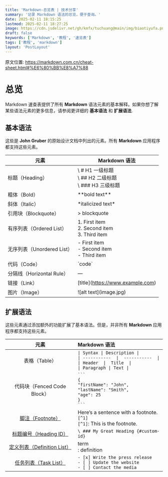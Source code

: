 ```yaml
---
title: 'Markdown-总览表 | 技术分享'
summary: '记录 Markdown 语法的总览，便于查询。'
date: 2025-02-11 18:15:25
lastmod: 2025-02-11 18:27:25
image: https://cdn.jsdelivr.net/gh/kmfx/tuchuang@main/img/biaotiyufa.png
draft: false
keywords: ['Markdown', '教程', '速览表']
tags: ['教程', 'markdown']
layout: 'PostLayout'
---
```


原文位置: https://markdown.com.cn/cheat-sheet.html#%E6%80%BB%E8%A7%88

# 总览

Markdown 速查表提供了所有 **Markdown**
语法元素的基本解释。如果你想了解某些语法元素的更多信息，请参阅更详细的
**基本语法** 和 **扩展语法**.

## 基本语法

这些是 **John Gruber** 的原始设计文档中列出的元素。所有 **Markdown**
应用程序都支持这些元素。

| 元素                       | Markdown 语法                                           |
| -------------------------- | ------------------------------------------------------- |
| 标题（Heading）            | \ # H1 一级标题<br/> \ ## H2 二级标题<br/> \ ### H3 三级标题 |
| 粗体（Bold）               | \*\*bold text\*\*                                       |
| 斜体（Italic）             | \*italicized text\*                                     |
| 引用块（Blockquote）       | \> blockquote                                           |
| 有序列表（Ordered List）   | 1\. First item<br/> 2. Second item<br/> 3. Third item     |
| 无序列表（Unordered List） | \- First item<br/> - Second item<br/> - Third item        |
| 代码（Code）               | \`code\`                                                |
| 分隔线（Horizontal Rule）  | —                                                       |
| 链接（Link）               | \[title\](https://www.example.com)                      |
| 图片（Image）              | \![alt text\](image.jpg)                                |

## 扩展语法

这些元素通过添加额外的功能扩展了基本语法。但是，并非所有 **Markdown**
应用程序都支持这些元素。

|                                             元素                                             | Markdown 语法                                                                                                                     |
| :------------------------------------------------------------------------------------------: | :-------------------------------------------------------------------------------------------------------------------------------- |
|                                        表格（Table）                                         | `\| Syntax \| Description \|`<br/> `\| -----------  \|  -----------  \|`<br/> `\| Header  \|  Title  \|`<br/> `\| Paragraph \| Text \|` |
|                                 代码块（Fenced Code Block）                                  | ` ``` `<br/>`{`<br/>`"firstName": "John",`<br/>`"lastName": "Smith",`<br/>`"age": 25`<br/>  `}`<br/>` ``` `                              |
|          [脚注（Footnote）](https://markdown.com.cn/extended-syntax/footnotes.html)          | Here’s a sentence with a footnote. `[^1]`<br/> `[^1]`: This is the footnote.                                                       |
|      [标题编号（Heading ID）](https://markdown.com.cn/extended-syntax/heading-ids.html)      | `\ ### My Great Heading {#custom-id}`                                                                                                |
| [定义列表（Definition List）](https://markdown.com.cn/extended-syntax/definition-lists.html) | term  <br/> : definition                                                                                                             |
|       [任务列表（Task List）](https://markdown.com.cn/extended-syntax/task-lists.html)       | `- [x] Write the press release`<br/> `- [ ] Update the website`<br/> `- [ ] Contact the media`                                      |

